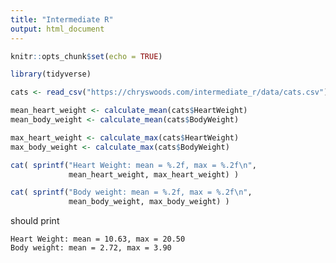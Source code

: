 ```yaml
---
title: "Intermediate R"
output: html_document
---
```


```r
knitr::opts_chunk$set(echo = TRUE)
```

```R
library(tidyverse)

cats <- read_csv("https://chryswoods.com/intermediate_r/data/cats.csv")

mean_heart_weight <- calculate_mean(cats$HeartWeight)
mean_body_weight <- calculate_mean(cats$BodyWeight)

max_heart_weight <- calculate_max(cats$HeartWeight)
max_body_weight <- calculate_max(cats$BodyWeight)

cat( sprintf("Heart Weight: mean = %.2f, max = %.2f\n", 
             mean_heart_weight, max_heart_weight) )

cat( sprintf("Body weight: mean = %.2f, max = %.2f\n",
             mean_body_weight, max_body_weight) )
```

should print

```
Heart Weight: mean = 10.63, max = 20.50
Body weight: mean = 2.72, max = 3.90
```
